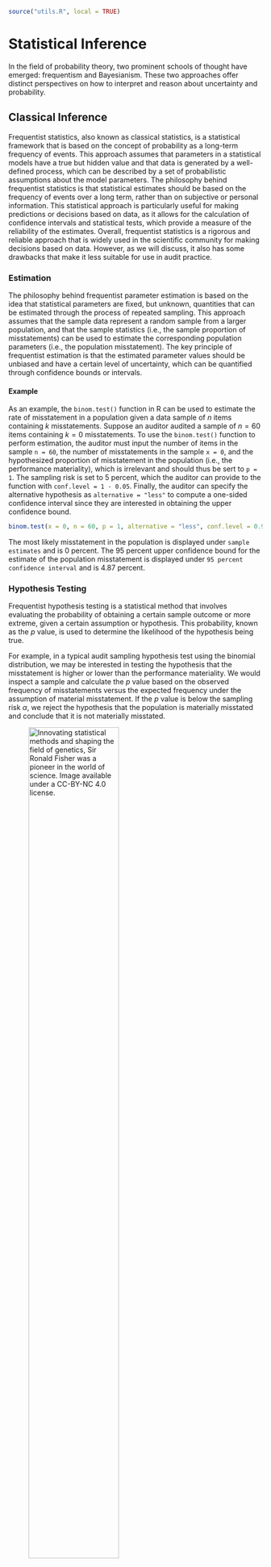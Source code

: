 ```r
source("utils.R", local = TRUE)
```

# Statistical Inference {#chap-stats}

In the field of probability theory, two prominent schools of thought have emerged: frequentism and Bayesianism. These two approaches offer distinct perspectives on how to interpret and reason about uncertainty and probability.

## Classical Inference

Frequentist statistics, also known as classical statistics, is a statistical framework that is based on the concept of probability as a long-term frequency of events. This approach assumes that parameters in a statistical models have a true but hidden value and that data is generated by a well-defined process, which can be described by a set of probabilistic assumptions about the model parameters. The philosophy behind frequentist statistics is that statistical estimates should be based on the frequency of events over a long term, rather than on subjective or personal information. This statistical approach is particularly useful for making predictions or decisions based on data, as it allows for the calculation of confidence intervals and statistical tests, which provide a measure of the reliability of the estimates. Overall, frequentist statistics is a rigorous and reliable approach that is widely used in the scientific community for making decisions based on data. However, as we will discuss, it also has some drawbacks that make it less suitable for use in audit practice.

### Estimation

The philosophy behind frequentist parameter estimation is based on the idea that statistical parameters are fixed, but unknown, quantities that can be estimated through the process of repeated sampling. This approach assumes that the sample data represent a random sample from a larger population, and that the sample statistics (i.e., the sample proportion of misstatements) can be used to estimate the corresponding population parameters (i.e., the population misstatement). The key principle of frequentist estimation is that the estimated parameter values should be unbiased and have a certain level of uncertainty, which can be quantified through confidence bounds or intervals.

#### Example

As an example, the `binom.test()` function in R can be used to estimate the rate of misstatement in a population given a data sample of $n$ items containing $k$ misstatements. Suppose an auditor audited a sample of $n = 60$ items containing $k = 0$ misstatements. To use the `binom.test()` function to perform estimation, the auditor must input the number of items in the sample `n = 60`, the number of misstatements in the sample `x = 0`, and the hypothesized proportion of misstatement in the population (i.e., the performance materiality), which is irrelevant and should thus be sert to `p = 1`. The sampling risk is set to 5 percent, which the auditor can provide to the function with `conf.level = 1 - 0.05`. Finally, the auditor can specify the alternative hypothesis as `alternative = "less"` to compute a one-sided confidence interval since they are interested in obtaining the upper confidence bound.

```r
binom.test(x = 0, n = 60, p = 1, alternative = "less", conf.level = 0.95)
```

The most likely misstatement in the population is displayed under `sample estimates` and is 0 percent. The 95 percent upper confidence bound for the estimate of the population misstatement is displayed under `95 percent confidence interval` and is 4.87 percent.

### Hypothesis Testing

Frequentist hypothesis testing is a statistical method that involves evaluating the probability of obtaining a certain sample outcome or more extreme, given a certain assumption or hypothesis. This probability, known as the *p* value, is used to determine the likelihood of the hypothesis being true.

For example, in a typical audit sampling hypothesis test using the binomial distribution, we may be interested in testing the hypothesis that the misstatement is higher or lower than the performance materiality. We would inspect a sample and calculate the *p* value based on the observed frequency of misstatements versus the expected frequency under the assumption of material misstatement. If the *p* value is below the sampling risk $\alpha$, we reject the hypothesis that the population is materially misstated and conclude that it is not materially misstated.

![Innovating statistical methods and shaping the field of genetics, Sir Ronald Fisher was a pioneer in the world of science. Image available under a [CC-BY-NC 4.0](https://creativecommons.org/licenses/by-nc/4.0/legalcode) license.](img/book_fisher.png){#fig-fisher fig-align="center" width=65%}

#### Example

Next to estimation, the `binom.test()` function in R can also be used to test if a population contains is free of material misstatement, which in this case means that the population contains less than 3 percent misstatements. Suppose an auditor obtained a sample of $n = 100$ items containing $k = 0$ misstatements. To use the `binom.test()` function, the auditor must input the number of items in the sample `n = 100`, the number of misstatements in the sample `x = 0`, and the hypothesized proportion of misstatement in the population (i.e., the performance materiality) `p = 0.03`. The sampling risk is set to 5 percent, which the auditor can provide to the function with `conf.level = 1 - 0.05`. Finally, the auditor can specify the alternative hypothesis as `alternative = "less"` to test if the proportion of misstatements in the sample is less than the hypothesized proportion.

```r
binom.test(x = 0, n = 100, p = 0.03, alternative = "less", conf.level = 0.95)
```

The *p* value is shown under `p-value` and is 0.04755. Since the *p* value is lower than the specified sampling risk $\alpha$, the auditor can reject the hypothesis that the population contains material misstatement and should conclude that the population does not contain material misstatement.

## Bayesian Inference

Bayesian inference is based on the idea that the parameters in a statistical model are not fixed but uncertain. In this approach, the parameter is  onsidered to be a random variable with a certain distribution, and the goal is to use the data and any prior knowledge about the parameter to update our belief about its value. This is typically done using Bayes' theorem, which states that the posterior probability (i.e., the updated belief about the parameter after seeing the data) is equal to the prior probability (i.e., the belief about the parameter before seeing the data) times the likelihood (i.e., the probability of the data given the parameter).

\begin{equation}
  \text{Posterior} \propto \text{Likelihood} \times \text{Prior}
\end{equation}

Bayesian statistics is a more nuanced approach that allows for more efficiency in statistical audit sampling, but it requires the specification of prior distributions that can be difficult to quantify. That is because, especially in an audit, all information that is incorporated into the statistical analysis should be based on audit evidence and should be properly justified.

### Estimation

One major difference between classical and Bayesian statistics is the way they handle uncertainty. In classical statistics, uncertainty is represented by the standard error of an estimate, which is a measure of the precision of an estimate. In Bayesian statistics, uncertainty is represented by the posterior distribution, which is a distribution of the possible values of the population parameter given the sample data and our prior beliefs. Bayesian inferences uses uses Bayes' theorem to update the prior beliefs about the population parameter with the new information from the sample data. Bayes' theorem is given by the following formula:

\begin{equation}
  p(\theta | y) = \frac{p(y | \theta)p(\theta)}{p(y)}
\end{equation}

where $p(\theta | y)$ is the posterior probability of the population parameter $\theta$ given the sample data $y$, $p(y | \theta)$ is the likelihood of the sample data given $\theta$, $p(\theta)$ is the prior probability of $\theta$, and $p(y)$ is the total probability of the sample data occurring. Because with a fixed sample $p(y)$ is a constant, Bayes' theorem is often given as follows:

\begin{equation}
  p(\theta | y) \propto p(y | \theta) \times p(\theta)
\end{equation}

![Thomas Bayes revolutionized the world of statistics and probability with his groundbreaking work on Bayes' Theorem. His contributions continue to shape the way we understand and analyze data today. Image available under a [CC-BY-NC 4.0](https://creativecommons.org/licenses/by-nc/4.0/legalcode) license.](img/book_bayes.png){#fig-bayes fig-align="center" width=65%}

#### Example

Bayesian inference involves first specifying a prior distribution that captures the available information about the probability of misstatement in the population. For illustrative purposes, we use a simple prior distribution that is indifferent about the possible values of the misstatement. Note that this prior distribution does not contain any information about the probability of misstatement, but yields statistical results that closely resemble classical outcomes. This prior distribution is shown in @fig-uniform_prior. Chapters 3, 4, 5 and 6 dive deeper into the R functions from the **jfa** package used in this example, such as the `auditPrior()` function below.

```r
prior <- auditPrior(method = "default", likelihood = "binomial")
plot(prior)
```

After seeing an item from the population, the prior distribution is updated to the posterior distribution by means of Bayes' theorem. Next, the posterior is used as a prior distribution for the following item, which is once again updated to a posterior distribution after seeing another the item. This process of updating the prior distribution to a posterior distribution, and using the posterior as a prior can continue indefinately. For example, after seeing 30 items from the population, of which none contained a misstatement, the posterior distribution peaks at zero, reflecting the fact that no misstatements were found, and its mass has shifted towards zero when compared to the prior distribution, reflecting the fact that the data contained information that indicates a low probability of misstatement. @fig-uniform-posterior displays the prior and posterior distribution.

```r
eval <- evaluation(x = 0, n = 30, method = "binomial", prior = prior)
plot(eval, type = "posterior")
```

The most likely value of the population misstatement based on these data is shown as a point above the highest point of the posterior distribution. The uncertainty about the population misstatement can be quantified using a credible interval (shown as a line above the posterior distribution). In this case, the figure above shows a 95 percent credible interval, which contains the true value of the population misstatement with a 95 percent probability.

After seeing 30 more observations, of which none contained a misstatement, the mass of the posterior distribution has shifted towards zero even more. The credible interval shown above the posterior distribution encompasses a smaller range of values, reflecting the fact that additional information has been observed and thus that there is less uncertainty about the population misstatement than before. This is displayed in @fig-uniform-posterior-2.

```r
eval <- evaluation(x = 0, n = 30, method = "binomial", prior = eval$posterior)
plot(eval, type = "posterior")
```

The updating process works the same for the scenario in which the auditor finds misstatements in the sample. For example, the posterior distribution after finding a single misstatement is has its mass shifted away from zero, reflecting the fact that a probability of zero is unlikely given the sample data, see @fig-uniform-posterior-3.

```r
eval <- evaluation(x = 1, n = 1, method = "binomial", prior = eval$posterior)
plot(eval, type = "posterior")
```

### Hypothesis Testing

The Bayes factor is a measure used in Bayesian inference to compare the relative strength of evidence between two competing hypotheses. The Bayes factor is calculated by comparing the probability of the observed data given each of the two competing hypotheses. This probability is known as the likelihood of the data. The Bayes factor is then the ratio of the likelihood of the data under one hypothesis to the likelihood of the data under the other hypothesis. The Bayes factor can be used in the context of an audit, where the auditor is trying to determine the likelihood that a particular financial statement is represented fairly or not.

For example, an auditor might be evaluating the fairness of a company's financial statements for the year. They have two hypotheses: the first is that the statements are accurate, and the second is that the statements are not accurate. The auditor gathers data from a statistical audit sample and uses this data to calculate the Bayes factor.

The Bayes factor is calculated by taking the ratio of the probability of the first hypothesis (that the statements are accurate) given the observed data, to the probability of the second hypothesis (that the statements are not accurate) given the observed data. The higher the Bayes factor, the more likely it is that the first hypothesis is true.

The Bayes factor can be used to assess the strength of evidence for one hypothesis over the other and to determine which hypothesis is more likely to be true given the observed data. It is often used in scientific research to help evaluate the validity of different hypotheses and to make informed decisions based on the available evidence. For auditors, the Bayes factor can be a useful tool to determine the likelihood of different hypotheses being true based on the data they have collected, and it can help them make informed decisions about the fairness of the financial statements.

For example, if the Bayes factor is 5, this means that the probability of the statements being accurate given the observed data is 5 times higher than the probability of them being not accurate. In this case, the auditor would be more likely to conclude that the financial statements are accurate.

![Sir Harold Jeffreys innovated statistical hypothesis testing with his Bayes factor approach, helping us make better decision in the face of uncertainty. Image available under a [CC-BY-NC 4.0](https://creativecommons.org/licenses/by-nc/4.0/legalcode) license.](img/book_jeffreys.png){#fig-jeffreys fig-align="center" width=65%}

#### Example

Suppose an auditor obtained a sample of $n = 100$ items containing $k = 0$ misstatements. Given the number of items in the sample `n = 100`, the number of misstatements in the sample `x = 0`, and the hypothesized proportion of misstatement in the population (i.e., the performance materiality) `p = 0.03` the Bayes factor is displayed under `BF10` and is 668.65, meaning that it the data are about 668 times more likely to occur under the hypothesis of tolerable misstatement than under the hypothesis of intolerable misstatement.

```r
evaluation(materiality = 0.03, x = 0, n = 100, method = "binomial", prior = TRUE)
```
